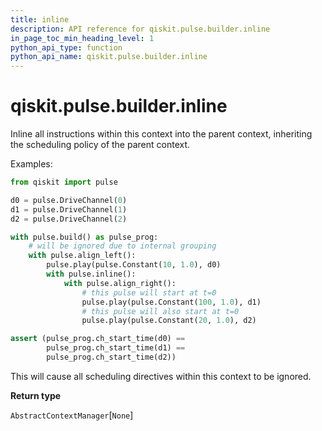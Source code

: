 ```yaml
---
title: inline
description: API reference for qiskit.pulse.builder.inline
in_page_toc_min_heading_level: 1
python_api_type: function
python_api_name: qiskit.pulse.builder.inline
---
```


# qiskit.pulse.builder.inline

<Function id="qiskit.pulse.builder.inline" github="https://github.com/qiskit/qiskit/tree/stable/0.17/qiskit/pulse/builder.py" signature="inline()">
  Inline all instructions within this context into the parent context, inheriting the scheduling policy of the parent context.

  Examples:

  ```python
  from qiskit import pulse

  d0 = pulse.DriveChannel(0)
  d1 = pulse.DriveChannel(1)
  d2 = pulse.DriveChannel(2)

  with pulse.build() as pulse_prog:
      # will be ignored due to internal grouping
      with pulse.align_left():
          pulse.play(pulse.Constant(10, 1.0), d0)
          with pulse.inline():
              with pulse.align_right():
                  # this pulse will start at t=0
                  pulse.play(pulse.Constant(100, 1.0), d1)
                  # this pulse will also start at t=0
                  pulse.play(pulse.Constant(20, 1.0), d2)

  assert (pulse_prog.ch_start_time(d0) ==
          pulse_prog.ch_start_time(d1) ==
          pulse_prog.ch_start_time(d2))
  ```

  <Admonition title="Warning" type="caution">
    This will cause all scheduling directives within this context to be ignored.
  </Admonition>

  **Return type**

  `AbstractContextManager`\[`None`]
</Function>

